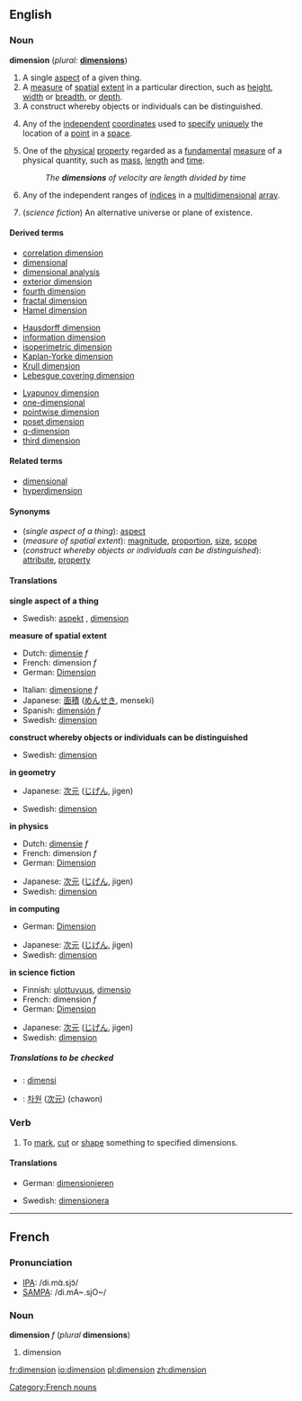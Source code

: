 ==English==

===Noun===
{{wikipedia}}
'''dimension''' (''plural:'' '''[[dimensions]]''')
#A single [[aspect]] of a given thing.
#A [[measure]] of [[spatial]] [[extent]] in a particular direction, such as [[height]], [[width]] or [[breadth]],  or [[depth]].
#A construct whereby objects or individuals can be distinguished.
#{{geometry}} Any of the [[independent]] [[coordinate]]s used to [[specify]] [[unique]]ly the location of a [[point]] in a [[space]].
#{{physics}} One of the [[physical]] [[property]] regarded as a [[fundamental]] [[measure]] of a physical quantity, such as [[mass]], [[length]] and [[time]].
#:''The '''dimensions''' of velocity are length divided by time''
#{{computing}} Any of the independent ranges of [[index|indices]] in a [[multidimensional]] [[array]].
#(''science fiction'') An alternative universe or plane of existence.

====Derived terms====
{{3column-top}}
*[[correlation dimension]]
*[[dimensional]]
*[[dimensional analysis]]
*[[exterior dimension]]
*[[fourth dimension]]
*[[fractal dimension]]
*[[Hamel dimension]]
{{3column-mid}}
*[[Hausdorff dimension]]
*[[information dimension]]
*[[isoperimetric dimension]]
*[[Kaplan-Yorke dimension]]
*[[Krull dimension]]
*[[Lebesgue covering dimension]]
{{3column-mid}}
*[[Lyapunov dimension]]
*[[one-dimensional]]
*[[pointwise dimension]]
*[[poset dimension]]
*[[q-dimension]]
*[[third dimension]]
{{3column-end}}

====Related terms====
*[[dimensional]]
*[[hyperdimension]]

====Synonyms====
*(''single aspect of a thing''): [[aspect]]
*(''measure of spatial extent''): [[magnitude]], [[proportion]], [[size]], [[scope]]
*(''construct whereby objects or individuals can be distinguished''): [[attribute]], [[property]]

====Translations====

'''single aspect of a thing'''
{{top}}
{{mid}}
*Swedish: [[aspekt]] {{c}}, [[dimension#Swedish|dimension]] {{c}}
{{bottom}}

'''measure of spatial extent'''
{{top}}
*Dutch: [[dimensie]] ''f''
*French: dimension ''f''
*German: [[Dimension]] {{f}}
{{mid}}
*Italian: [[dimensione]] ''f''
*Japanese: [[面積]] ([[めんせき]], menseki)
*Spanish: [[dimensión]] ''f''
*Swedish: [[dimension#Swedish|dimension]] {{c}}
{{bottom}}

'''construct whereby objects or individuals can be distinguished'''
{{top}}
{{mid}}
*Swedish: [[dimension#Swedish|dimension]] {{c}}
{{bottom}}

'''in geometry'''
{{top}}
*Japanese: [[次元]] ([[じげん]], jigen)
{{mid}}
*Swedish: [[dimension#Swedish|dimension]] {{c}}
{{bottom}}

'''in physics'''
{{top}}
*Dutch: [[dimensie]] ''f''
*French: dimension ''f''
*German: [[Dimension]] {{f}}
{{mid}}
*Japanese: [[次元]] ([[じげん]], jigen)
*Swedish: [[dimension#Swedish|dimension]] {{c}}
{{bottom}}

'''in computing'''
{{top}}
*German: [[Dimension]] {{f}}
{{mid}}
*Japanese: [[次元]] ([[じげん]], jigen)
*Swedish: [[dimension#Swedish|dimension]] {{c}}
{{bottom}}

'''in science fiction'''
{{top}}
*Finnish: [[ulottuvuus]], [[dimensio]]
*French: dimension ''f''
*German: [[Dimension]] {{f}}
{{mid}}
*Japanese: [[次元]] ([[じげん]], jigen)
*Swedish: [[dimension#Swedish|dimension]] {{c}}
{{bottom}}

=====Translations to be checked=====
<!--Remove this section once all of the translations below have been moved into the tables above.-->
{{checktrans}}

*{{ttbc|Indonesian}}: [[dimensi]]
*{{ttbc|Korean}}: [[차원]] ([[次元]]) (chawon)

===Verb===
{{en-infl-reg-consonant|dimension||}}

# {{transitive}} To [[mark]], [[cut]] or [[shape]] something to specified dimensions.

====Translations====
{{top}}
*German: [[dimensionieren]]
{{mid}}
*Swedish: [[dimensionera]]
{{bottom}}

----

==French==

===Pronunciation===
*[[w:IPA|IPA]]: /di.mɑ̃.sjɔ̃/
*[[w:SAMPA|SAMPA]]: /di.mA~.sjO~/

[[Category:French nouns]]

===Noun===
'''dimension''' ''f'' (''plural'' '''dimensions''')

#dimension

[[fr:dimension]]
[[io:dimension]]
[[pl:dimension]]
[[zh:dimension]]